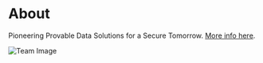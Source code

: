 # About

Pioneering Provable Data Solutions for a Secure Tomorrow. [More info here](https://www.zkon.xyz/).

![Team Image](https://uploads-ssl.webflow.com/6672e3645ab2fde2b18966b5/668fddecc8e553f3ca374651_Render%20-%20About%20the%20team.png)